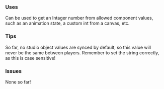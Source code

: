 ### Uses

Can be used to get an Intager number from allowed component values, such as an animation state, a custom int from a canvas, etc.

### Tips

So far, no studio object values are synced by default, so this value will never be the same between players.
Remember to set the string correctly, as this is case sensitive!

### Issues

None so far!